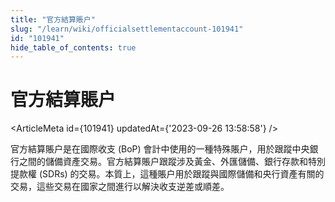 ```yaml
---
title: "官方結算賬户"
slug: "/learn/wiki/officialsettlementaccount-101941"
id: "101941"
hide_table_of_contents: true
---
```



# 官方結算賬户

<ArticleMeta id={101941} updatedAt={'2023-09-26 13:58:58'} />
<div className='border-solid border-b border-t-0 my-4 border-[var(--ifm-color-gray-300)]' />

官方結算賬户是在國際收支 (BoP) 會計中使用的一種特殊賬户，用於跟蹤中央銀行之間的儲備資產交易。官方結算賬户跟蹤涉及黃金、外匯儲備、銀行存款和特別提款權 (SDRs) 的交易。本質上，這種賬户用於跟蹤與國際儲備和央行資產有關的交易，這些交易在國家之間進行以解決收支逆差或順差。
